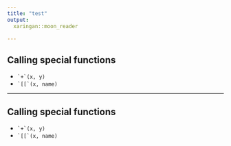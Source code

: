 ```yaml
---
title: "test"
output:
  xaringan::moon_reader

---
```


## Calling special functions

- `` `+`(x, y)``
- `` `[[`(x, name) ``
  
---

## Calling special functions

- `` `+`(x, y)``
- `` `[[`(x, name) ``
